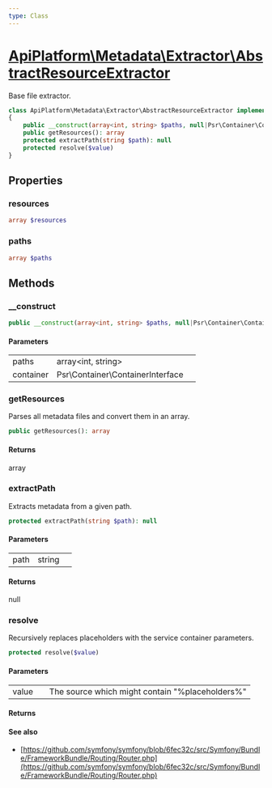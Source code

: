```yaml
---
type: Class
---
```


# [ApiPlatform\Metadata\Extractor\AbstractResourceExtractor](/docs/v3.2/reference/Metadata/Extractor/AbstractResourceExtractor)

Base file extractor.


```php
class ApiPlatform\Metadata\Extractor\AbstractResourceExtractor implements `<a href="/docs/v3.2/reference/Metadata/Extractor/ResourceExtractorInterface">ApiPlatform\Metadata\Extractor\ResourceExtractorInterface</a>`
{
    public __construct(array<int, string> $paths, null|Psr\Container\ContainerInterface $container)
    public getResources(): array
    protected extractPath(string $path): null
    protected resolve($value)
}
```
## Properties
### resources

```php
array $resources
```



### paths

```php
array $paths
```



## Methods

### __construct



```php
public __construct(array<int, string> $paths, null|Psr\Container\ContainerInterface $container)
```

#### Parameters

<table><tbody>
<tr><td>paths</td><td>array&lt;int, string&gt;</td><td></td></tr><tr><td>container</td><td>Psr\Container\ContainerInterface</td><td></td></tr>
</tbody>
</table>

### getResources

Parses all metadata files and convert them in an array.

```php
public getResources(): array
```

#### Returns

array

### extractPath

Extracts metadata from a given path.

```php
protected extractPath(string $path): null
```

#### Parameters

<table><tbody>
<tr><td>path</td><td>string</td><td></td></tr>
</tbody>
</table>

#### Returns

null

### resolve

Recursively replaces placeholders with the service container parameters.

```php
protected resolve($value)
```

#### Parameters

<table><tbody>
<tr><td>value</td><td></td><td>The source which might contain "%placeholders%"</td></tr>
</tbody>
</table>

#### Returns



#### See also
- [https://github.com/symfony/symfony/blob/6fec32c/src/Symfony/Bundle/FrameworkBundle/Routing/Router.php](https://github.com/symfony/symfony/blob/6fec32c/src/Symfony/Bundle/FrameworkBundle/Routing/Router.php)

